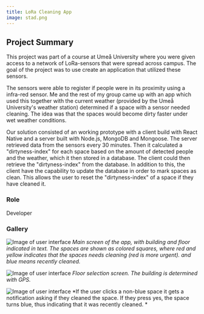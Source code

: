 ```yaml
---
title: LoRa Cleaning App
image: stad.png
---
```

## Project Summary

This project was part of a course at Umeå University where you were given access to a network of LoRa-sensors that were spread across campus. The goal of the project was to use create an application that utilized these sensors.

The sensors were able to register if people were in its proximity using a infra-red sensor. Me and the rest of my group came up with an app which used this together with the current weather (provided by the Umeå University's weather station) determined if a space with a sensor needed cleaning. The idea was that the spaces would become dirty faster under wet weather conditions.

Our solution consisted of an working prototype with a client build with React Native and a server built with Node.js, MongoDB and Mongoose. The server retrieved data from the sensors every 30 minutes. Then it calculated a "dirtyness-index" for each space based on the amount of detected people and the weather, which it then stored in a database. The client could then retrieve the "dirtyness-index" from the database. In addition to this, the client have the capability to update the database in order to mark spaces as clean. This allows the user to reset the "dirtyness-index" of a space if they have cleaned it. 

### Role
Developer

### Gallery

![Image of user interface](stadp1.png)
*Main screen of the app, with building and floor indicated in text. The spaces are shown as colored squares, where red and yellow indicates that the spaces needs cleaning (red is more urgent). and blue means recently cleaned.*

![Image of user interface](stadp2.png)
*Floor selection screen. The building is determined with GPS.*

![Image of user interface](stadp3.png)
*If the user clicks a non-blue space it gets a notification asking if they cleaned the space. If they press yes, the space turns blue, thus indicating that it was recently cleaned. *

